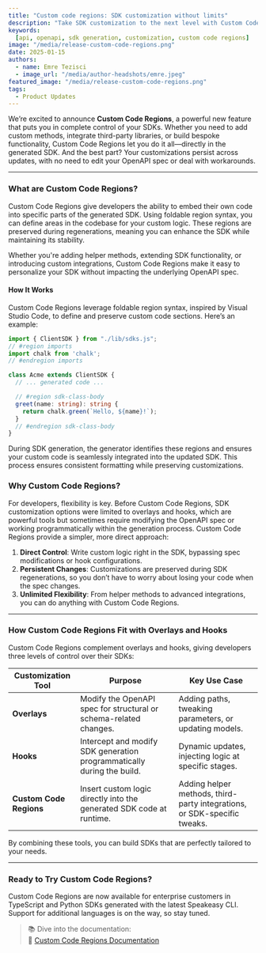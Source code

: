 ```yaml
---
title: "Custom code regions: SDK customization without limits"
description: "Take SDK customization to the next level with Custom Code Regions, the most flexible way to tailor your SDKs without modifying the OpenAPI spec."
keywords:
  [api, openapi, sdk generation, customization, custom code regions]
image: "/media/release-custom-code-regions.png"
date: 2025-01-15
authors:
  - name: Emre Tezisci
  - image_url: "/media/author-headshots/emre.jpeg"
featured_image: "/media/release-custom-code-regions.png"
tags:
  - Product Updates
---
```



We’re excited to announce **Custom Code Regions**, a powerful new feature that puts you in complete control of your SDKs. Whether you need to add custom methods, integrate third-party libraries, or build bespoke functionality, Custom Code Regions let you do it all—directly in the generated SDK. And the best part? Your customizations persist across updates, with no need to edit your OpenAPI spec or deal with workarounds.  

---

### What are Custom Code Regions?  

Custom Code Regions give developers the ability to embed their own code into specific parts of the generated SDK. Using foldable region syntax, you can define areas in the codebase for your custom logic. These regions are preserved during regenerations, meaning you can enhance the SDK while maintaining its stability.  

Whether you're adding helper methods, extending SDK functionality, or introducing custom integrations, Custom Code Regions make it easy to personalize your SDK without impacting the underlying OpenAPI spec.  

#### **How It Works**

Custom Code Regions leverage foldable region syntax, inspired by Visual Studio Code, to define and preserve custom code sections. Here’s an example:

  ```typescript
  import { ClientSDK } from "./lib/sdks.js";
  // #region imports
  import chalk from 'chalk';
  // #endregion imports

  class Acme extends ClientSDK {
    // ... generated code ...

    // #region sdk-class-body
    greet(name: string): string {
      return chalk.green(`Hello, ${name}!`);
    }
    // #endregion sdk-class-body
  }
  ```
  
During SDK generation, the generator identifies these regions and ensures your custom code is seamlessly integrated into the updated SDK. This process ensures consistent formatting while preserving customizations.

### Why Custom Code Regions?  

For developers, flexibility is key. Before Custom Code Regions, SDK customization options were limited to overlays and hooks, which are powerful tools but sometimes require modifying the OpenAPI spec or working programmatically within the generation process. Custom Code Regions provide a simpler, more direct approach:  

1. **Direct Control**: Write custom logic right in the SDK, bypassing spec modifications or hook configurations.  
2. **Persistent Changes**: Customizations are preserved during SDK regenerations, so you don’t have to worry about losing your code when the spec changes.  
3. **Unlimited Flexibility**: From helper methods to advanced integrations, you can do anything with Custom Code Regions.  

---

### How Custom Code Regions Fit with Overlays and Hooks  

Custom Code Regions complement overlays and hooks, giving developers three levels of control over their SDKs:  

| **Customization Tool**    | **Purpose**                                                                 | **Key Use Case**                                         |
|----------------------------|-----------------------------------------------------------------------------|---------------------------------------------------------|
| **Overlays**               | Modify the OpenAPI spec for structural or schema-related changes.           | Adding paths, tweaking parameters, or updating models.  |
| **Hooks**                  | Intercept and modify SDK generation programmatically during the build.      | Dynamic updates, injecting logic at specific stages.    |
| **Custom Code Regions**    | Insert custom logic directly into the generated SDK code at runtime.        | Adding helper methods, third-party integrations, or SDK-specific tweaks. |

By combining these tools, you can build SDKs that are perfectly tailored to your needs.  

---

### Ready to Try Custom Code Regions?  

Custom Code Regions are now available for enterprise customers in TypeScript and Python SDKs generated with the latest Speakeasy CLI. Support for additional languages is on the way, so stay tuned.

> 📚 Dive into the documentation:  
> 🔗 [Custom Code Regions Documentation](/docs/customize/code/code-regions/overview)
